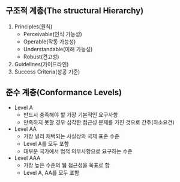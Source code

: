 ## 구조적 계층(The structural Hierarchy)

1. Principles(원칙)
	- Perceivable(인식 가능성)
	- Operable(작동 가능성)
	- Understandable(이해 가능성)
	- Robust(견고성)
2. Guidelines(가이드라인)
3. Success Criteria(성공 기준)

## 준수 계층(Conformance Levels)
- Level A
	- 반드시 충족해야 할 가장 기본적인 요구사항
	- 만족하지 못할 경우 심각한 접근성 문제를 가진 것으로 간주(최소요건)
- Level AA
	- 가장 널리 채택되는 사실상의 국제 표준 수준
	-  Level A를 모두 포함
	- 대부분 국가에서 법적 의무사항으로 요구하는 수준
- Level AAA
	- 가장 높은 수준의 웹 접근성을 목표로 함
	- Level A, AA를 모두 포함
